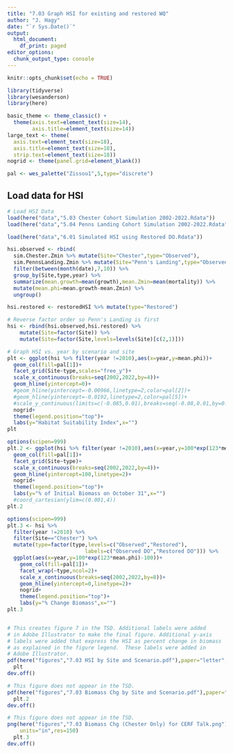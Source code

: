```yaml
---
title: "7.03 Graph HSI for existing and restored WQ"
author: "J. Hagy"
date: "`r Sys.Date()`"
output:
  html_document:
    df_print: paged
editor_options: 
  chunk_output_type: console
---
```


```r
knitr::opts_chunk$set(echo = TRUE)

library(tidyverse)
library(wesanderson)
library(here)

basic_theme <- theme_classic() +
  theme(axis.text=element_text(size=14),
        axis.title=element_text(size=14))
large_text <- theme(
  axis.text=element_text(size=18),
  axis.title=element_text(size=18),
  strip.text=element_text(size=18))
nogrid <- theme(panel.grid=element_blank())

pal <- wes_palette("Zissou1",5,type="discrete")

```

## Load data for HSI

```r
# Load HSI Data
load(here("data","5.03 Chester Cohort Simulation 2002-2022.Rdata"))
load(here("data","5.04 Penns Landing Cohort Simulation 2002-2022.Rdata"))

load(here("data","6.01 Simulated HSI using Restored DO.Rdata"))

hsi.observed <- rbind(
  sim.Chester.Zmin %>% mutate(Site="Chester",type="Observed"),
  sim.PennsLanding.Zmin %>% mutate(Site="Penn's Landing",type="Observed")) %>% 
  filter(between(month(date),7,10)) %>% 
  group_by(Site,type,year) %>% 
  summarize(mean.growth=mean(growth),mean.Zmin=mean(mortality)) %>% 
  mutate(mean.phi=mean.growth-mean.Zmin) %>% 
  ungroup()

hsi.restored <- restoredHSI %>% mutate(type="Restored")

# Reverse factor order so Penn's Landing is first
hsi <- rbind(hsi.observed,hsi.restored) %>% 
    mutate(Site=factor(Site)) %>% 
    mutate(Site=factor(Site,levels=levels(Site)[c(2,1)]))

# Graph HSI vs. year by scenario and site
plt <- ggplot(hsi %>% filter(year !=2010),aes(x=year,y=mean.phi))+
  geom_col(fill=pal[1])+
  facet_grid(Site~type,scales="free_y")+
  scale_x_continuous(breaks=seq(2002,2022,by=4))+
  geom_hline(yintercept=0)+
  #geom_hline(yintercept=-0.00966,linetype=2,color=pal[2])+
  #geom_hline(yintercept=-0.0192,linetype=2,color=pal[5])+
  #scale_y_continuous(limits=c(-0.085,0.01),breaks=seq(-0.08,0.01,by=0.02))+
  nogrid+
  theme(legend.position="top")+
  labs(y="Habitat Suitability Index",x="")
plt

options(scipen=999)
plt.2 <- ggplot(hsi %>% filter(year !=2010),aes(x=year,y=100*exp(123*mean.phi)))+
  geom_col(fill=pal[1])+
  facet_grid(Site~type)+
  scale_x_continuous(breaks=seq(2002,2022,by=4))+
  geom_hline(yintercept=100,linetype=2)+
  nogrid+
  theme(legend.position="top")+
  labs(y="% of Initial Biomass on October 31",x="")
  #coord_cartesian(ylim=c(0.001,4))
plt.2

options(scipen=999)
plt.3 <- hsi %>% 
  filter(year !=2010) %>%
  filter(Site=="Chester") %>%
  mutate(type=factor(type,levels=c("Observed","Restored"),
                         labels=c("Observed DO","Restored DO"))) %>% 
  ggplot(aes(x=year,y=100*exp(123*mean.phi)-100))+
    geom_col(fill=pal[1])+
    facet_wrap(~type,ncol=2)+
    scale_x_continuous(breaks=seq(2002,2022,by=8))+
    geom_hline(yintercept=0,linetype=2)+
    nogrid+
    theme(legend.position="top")+
    labs(y="% Change Biomass",x="")
plt.3


# This creates figure 7 in the TSD. Additional labels were added 
# in Adobe Illustrator to make the final figure. Additional y-axis
# labels were added that express the HSI as percent change in biomass
# as explained in the figure legend.  These labels were added in 
# Adobe Illustrator.
pdf(here("figures","7.03 HSI by Site and Scenario.pdf"),paper="letter",width=,height=6)
  plt
dev.off()

# This figure does not appear in the TSD.
pdf(here("figures","7.03 Biomass Chg by Site and Scenario.pdf"),paper="letter",width=,height=6)
  plt.2
dev.off()

# This figure does not appear in the TSD.
png(here("figures","7.03 Biomass Chg (Chester Only) for CERF Talk.png"), width=7,height=5,
    units="in",res=150)
  plt.3
dev.off()

```

